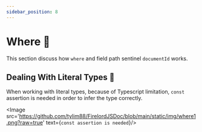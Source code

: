 ```yaml
---
sidebar_position: 8
---
```


# Where 🍒

This section discuss how `where` and field path sentinel `documentId` works.



## Dealing With Literal Types 🦜

When working with literal types, because of Typescript limitation, `const` assertion is needed in order to infer the type correctly.

<Image src='https://github.com/tylim88/FirelordJSDoc/blob/main/static/img/where1.png?raw=true' text={`const assertion is needed`}/>